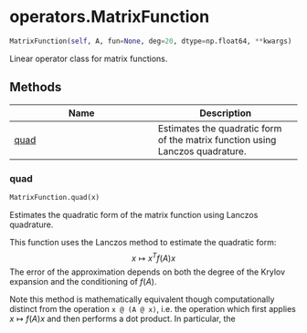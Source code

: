 # operators.MatrixFunction { #operators.MatrixFunction }

```python
MatrixFunction(self, A, fun=None, deg=20, dtype=np.float64, **kwargs)
```

Linear operator class for matrix functions.

## Methods

| Name | Description |
| --- | --- |
| [quad](#operators.MatrixFunction.quad) | Estimates the quadratic form of the matrix function using Lanczos quadrature. |

### quad { #operators.MatrixFunction.quad }

```python
MatrixFunction.quad(x)
```

Estimates the quadratic form of the matrix function using Lanczos quadrature.

This function uses the Lanczos method to estimate the quadratic form:
$$ x \mapsto x^T f(A) x $$
The error of the approximation depends on both the degree of the Krylov expansion and the conditioning of $f(A)$.

Note this method is mathematically equivalent though computationally distinct from the operation `x @ (A @ x)`, i.e. the operation
which first applies $x \mapsto f(A)x$ and then performs a dot product. In particular, the